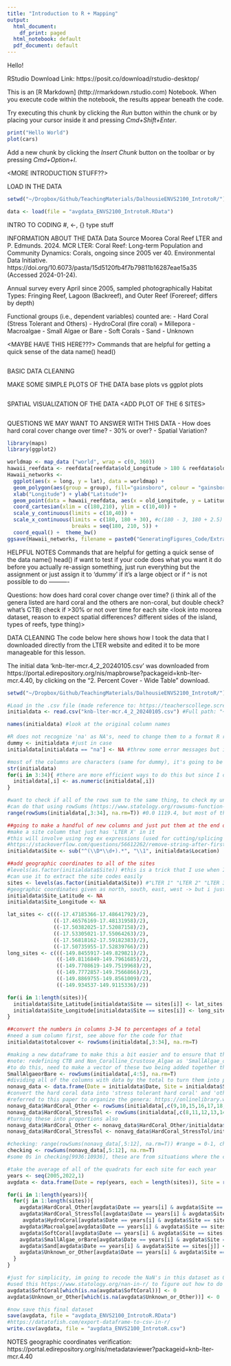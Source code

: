 ```yaml
---
title: "Introduction to R + Mapping"
output:
  html_document:
    df_print: paged
  html_notebook: default
  pdf_document: default
---
```


Hello! 

<INTRODUCTION>

RStudio Download Link: https://posit.co/download/rstudio-desktop/ 

This is an [R Markdown] (http://rmarkdown.rstudio.com) Notebook. When you execute code within the notebook, the results appear beneath the code. 

Try executing this chunk by clicking the *Run* button within the chunk or by placing your cursor inside it and pressing *Cmd+Shift+Enter*. 

```r
print("Hello World")
plot(cars)
```

Add a new chunk by clicking the *Insert Chunk* button on the toolbar or by pressing *Cmd+Option+I*.

<MORE INTRODUCTION STUFF??>

LOAD IN THE DATA
```r
setwd("~/Dropbox/Github/TeachingMaterials/DalhousieENVS2100_IntrotoR/")

data <- load(file = "avgdata_ENVS2100_IntrotoR.RData")
```

INTRO TO CODING
#, <-, {} type stuff

INFORMATION ABOUT THE DATA
Data Source
Moorea Coral Reef LTER and P. Edmunds. 2024. MCR LTER: Coral Reef: Long-term Population and Community Dynamics: Corals, ongoing since 2005 ver 40. Environmental Data Initiative. https://doi.org/10.6073/pasta/15d5120fb4f7b79811b16287eae15a35 (Accessed 2024-01-24).

Annual survey every April since 2005, sampled photographically
Habitat Types: Fringing Reef, Lagoon (Backreef), and Outer Reef (Forereef; differs by depth)

Functional groups (i.e., dependent variables) counted are: 
- Hard Coral (Stress Tolerant and Others)
- HydroCoral (fire coral) = Millepora
- Macroalgae
- Small Algae or Bare
- Soft Corals
- Sand
- Unknown

<MAYBE HAVE THIS HERE???>
Commands that are helpful for getting a quick sense of the data
name()
head()
```r

```

BASIC DATA CLEANING
<meld the two Hard Coral columns into one Hard Coral column>

MAKE SOME SIMPLE PLOTS OF THE DATA
base plots vs ggplot plots
```r

```


SPATIAL VISUALIZATION OF THE DATA 
<ADD PLOT OF THE 6 SITES>
```r

```


QUESTIONS WE MAY WANT TO ANSWER WITH THIS DATA
- How does hard coral cover change over time? 
- 30% or over?
- Spatial Variation?
```r
library(maps)
library(ggplot2)

worldmap <- map_data ("world", wrap = c(0, 360))
hawaii_reefdata <- reefdata[reefdata$old_Longitude > 180 & reefdata$old_Longitude < 210 & reefdata$Latitude > 10 & reefdata$Latitude < 40,]
Hawaii_networks <-  
  ggplot(aes(x = long, y = lat), data = worldmap) + 
  geom_polygon(aes(group = group), fill="gainsboro", colour = "gainsboro") +
  xlab("Longitude") + ylab("Latitude")+ 
  geom_point(data = hawaii_reefdata, aes(x = old_Longitude, y = Latitude, colour = cl.c), show.legend = F)+ #, colour = cl.c
  coord_cartesian(xlim = c(180,210), ylim = c(10,40)) +
  scale_y_continuous(limits = c(10,40)) + 
  scale_x_continuous(limits = c(180, 180 + 30), #c(180 - 3, 180 + 2.5) #c(180 - 3, 180)
                     breaks = seq(180, 210, 5)) +
  coord_equal() +  theme_bw()
ggsave(Hawaii_networks, filename = paste0("GeneratingFigures_Code/Extra Figures/Figure1a_Hawaiionly.png"), bg = "transparent", height = 10, width = 10)

```



HELPFUL NOTES
Commands that are helpful for getting a quick sense of the data
name()
head()
if want to test if your code does what you want it do before you actually re-assign something, just run everything but the assignment
or just assign it to 'dummy' if it's a large object or if ^ is not possible to do
----------

Questions:
how does hard coral cover change over time? (i think all of the genera listed are hard coral and the others are non-coral, but double check? what's CTB)
check if >30% or not over time for each site
<look into moorea dataset, reason to expect spatial differences? different sides of the island, types of reefs, type thing)>



DATA CLEANING
The code below here shows how I took the data that I downloaded directly from the LTER website and edited it to be more manageable for this lesson.

The initial data 'knb-lter-mcr.4_2_20240105.csv' was downloaded from 
https://portal.edirepository.org/nis/mapbrowse?packageid=knb-lter-mcr.4.40, by clicking on the "2. Percent Cover - Wide Table" download.

```r
setwd("~/Dropbox/Github/TeachingMaterials/DalhousieENVS2100_IntrotoR/")

#Load in the .csv file (made reference to: https://teacherscollege.screenstepslive.com/a/1122473-import-data-in-r-csv-files-into-r-studio)
initialdata <- read.csv("knb-lter-mcr.4_2_20240105.csv") #Full path: "~/Dropbox/Github/TeachingMaterials/DalhousieENVS2100_IntrotoR/knb-lter-mcr.4_2_20240105.csv"

names(initialdata) #look at the original column names

#R does not recognize 'na' as NA's, need to change them to a format R recognizes
dummy <- initialdata #just in case
initialdata[initialdata == "na"] <- NA #threw some error messages but it worked

#most of the columns are characters (same for dummy), it's going to be much easier to work with the columns with numbers in them if they are numeric
str(initialdata) 
for(i in 3:34){ #there are more efficient ways to do this but since I only have to do this once, doing it the inefficient way
  initialdata[,i] <- as.numeric(initialdata[,i])
}

#want to check if all of the rows sum to the same thing, to check my understanding of what this dataset is 
#can do that using rowSums (https://www.statology.org/rowsums-function-in-r/) and range() to check what the range of values are
range(rowSums(initialdata[,3:34], na.rm=T)) #0.0 1119.4, but most of them seem to be around 1090.9; so it seems like these are vaguely percent cover values

##going to make a handful of new columns and just put them at the end of the set of columns, for simplicity. Will move them around later.
#make a site column that just has 'LTER X' in it
#this will involve using reg ex expressions (used for cutting/splicing strings), which I never remember so I always look up how to do this
#https://stackoverflow.com/questions/56612262/remove-string-after-first-number-using-r-regex this answer came from here
initialdata$Site <- sub("^(\\D*\\d+).*", "\\1", initialdata$Location)

##add geographic coordinates to all of the sites
#levels(as.factor(initialdata$Site)) #this is a trick that I use when I know that a column contains only a handful of different strings and I want to know what they all are quickly. It is also handy as a troubleshooting method.
#can use it to extract the site codes easily
sites <- levels(as.factor(initialdata$Site)) #"LTER 1" "LTER 2" "LTER 3" "LTER 4" "LTER 5" "LTER 6"
#geographic coordinates given as north, south, east, west -> but i just want the centroid, so take the average of the N/S one (latitude) and E/W one (longitude)
initialdata$Site_Latitude <- NA
initialdata$Site_Longitude <- NA

lat_sites <- c(((-17.47185366-17.48641792)/2), 
               ((-17.46576169-17.48131958)/2), 
               ((-17.50382025-17.52087158)/2), 
               ((-17.53305021-17.55064263)/2),
               ((-17.56818162-17.59182383)/2),
               ((-17.50735955-17.52839766)/2))
long_sites <- c(((-149.8455917-149.829821)/2),
                ((-149.8116849-149.7961685)/2),
                ((-149.7708619-149.7519968)/2),
                ((-149.7772857-149.7566866)/2),
                ((-149.8869755-149.8561009)/2),
                ((-149.934537-149.9115336)/2))

for(i in 1:length(sites)){
  initialdata$Site_Latitude[initialdata$Site == sites[i]] <- lat_sites[i]
  initialdata$Site_Longitude[initialdata$Site == sites[i]] <- long_sites[i]
}

##convert the numbers in columns 3-34 to percentages of a total
#need a sum column first, see above for the code for that 
initialdata$totalcover <- rowSums(initialdata[,3:34], na.rm=T)

#making a new dataframe to make this a bit easier and to ensure that things are organized a bit more sensibly
#note: redefining CTB and Non_Coralline_Crustose_Algae as 'SmallAlgae_orBare', this isn't a perfect categorization but should suffice here 
#to do this, need to make a vector of these two being added together that treats the NA's properly
SmallAlgaeorBare <- rowSums(initialdata[,4:5], na.rm=T)
#dividing all of the columns with data by the total to turn them into proportions of the total
nonavg_data <- data.frame(Date = initialdata$Date, Site = initialdata$Site, Latitude = initialdata$Site_Latitude, Longitude = initialdata$Site_Longitude, HardCoral_Other = NA, HardCoral_StressTol = NA, Macroalgae = initialdata$Macroalgae/initialdata$totalcover, SoftCoral = initialdata$Soft_Coral/initialdata$totalcover, HydroCoral = initialdata$Millepora/initialdata$totalcover, SmallAlgae_orBare = (SmallAlgaeorBare)/initialdata$totalcover, Sand = initialdata$Sand/initialdata$totalcover, Unknown_or_Other = initialdata$Unknown_or_Other/initialdata$totalcover) 
#convert the hard coral data into 'stress tolerant hard coral' and 'other hard coral'
#referred to this paper to organize the genera: https://onlinelibrary.wiley.com/doi/full/10.1111/j.1461-0248.2012.01861.x 
nonavg_data$HardCoral_Other <- rowSums(initialdata[,c(9,10,15,16,17,18,22,25,26,27,28,30,31,32,33)], na.rm = T)
nonavg_data$HardCoral_StressTol <- rowSums(initialdata[,c(8,11,12,13,14,19,21,23,24,29)], na.rm = T)
#turning these into proportions also
nonavg_data$HardCoral_Other <- nonavg_data$HardCoral_Other/initialdata$totalcover
nonavg_data$HardCoral_StressTol <- nonavg_data$HardCoral_StressTol/initialdata$totalcover

#checking: range(rowSums(nonavg_data[,5:12], na.rm=T)) #range = 0-1, checked that they're all either 0 or 1 which is fair
checking <- rowSums(nonavg_data[,5:12], na.rm=T)
#some 0s in checking[9936:10936], these are from situations where the cover value is listed as 0

#take the average of all of the quadrats for each site for each year
years <- seq(2005,2022,1)
avgdata <- data.frame(Date = rep(years, each = length(sites)), Site = rep(sites,length(years)), Latitude = lat_sites, Longitude = long_sites, HardCoral_Other = NA, HardCoral_StressTol = NA, HydroCoral = NA, Macroalgae = NA, SoftCoral = NA, SmallAlgae_orBare = NA, Sand = NA, Unknown_or_Other = NA) 

for(i in 1:length(years)){
  for(j in 1:length(sites)){
    avgdata$HardCoral_Other[avgdata$Date == years[i] & avgdata$Site == sites[j]] <- mean(nonavg_data$HardCoral_Other[nonavg_data$Date == years[i] & nonavg_data$Site == sites[j]], na.rm = T)
    avgdata$HardCoral_StressTol[avgdata$Date == years[i] & avgdata$Site == sites[j]] <- mean(nonavg_data$HardCoral_StressTol[nonavg_data$Date == years[i] & nonavg_data$Site == sites[j]], na.rm = T)
     avgdata$HydroCoral[avgdata$Date == years[i] & avgdata$Site == sites[j]] <- mean(nonavg_data$HydroCoral[nonavg_data$Date == years[i] & nonavg_data$Site == sites[j]], na.rm = T)
    avgdata$Macroalgae[avgdata$Date == years[i] & avgdata$Site == sites[j]] <- mean(nonavg_data$Macroalgae[nonavg_data$Date == years[i] & nonavg_data$Site == sites[j]], na.rm = T)
    avgdata$SoftCoral[avgdata$Date == years[i] & avgdata$Site == sites[j]] <- mean(nonavg_data$SoftCoral[nonavg_data$Date == years[i] & nonavg_data$Site == sites[j]], na.rm = T)
    avgdata$SmallAlgae_orBare[avgdata$Date == years[i] & avgdata$Site == sites[j]] <- mean(nonavg_data$SmallAlgae_orBare[nonavg_data$Date == years[i] & nonavg_data$Site == sites[j]], na.rm = T)
    avgdata$Sand[avgdata$Date == years[i] & avgdata$Site == sites[j]] <- mean(nonavg_data$Sand[nonavg_data$Date == years[i] & nonavg_data$Site == sites[j]], na.rm = T)
    avgdata$Unknown_or_Other[avgdata$Date == years[i] & avgdata$Site == sites[j]] <- mean(nonavg_data$Unknown_or_Other[nonavg_data$Date == years[i] & nonavg_data$Site == sites[j]], na.rm = T)
  }
}

#just for simplicity, im going to recode the NaN's in this dataset as 0s because I do not know what they are but they will make things harder for the students if I leave them in
#used this https://www.statology.org/nan-in-r/ to figure out how to do this
avgdata$SoftCoral[which(is.na(avgdata$SoftCoral))] <- 0
avgdata$Unknown_or_Other[which(is.na(avgdata$Unknown_or_Other))] <- 0

#now save this final dataset
save(avgdata, file = "avgdata_ENVS2100_IntrotoR.RData")
#https://datatofish.com/export-dataframe-to-csv-in-r/ 
write.csv(avgdata, file = "avgdata_ENVS2100_IntrotoR.csv")

```

NOTES
geographic coordinates verification: https://portal.edirepository.org/nis/metadataviewer?packageid=knb-lter-mcr.4.40


